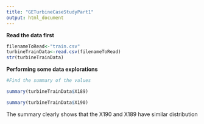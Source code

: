 ```yaml
---
title: "GETurbineCaseStudyPart1"
output: html_document
---
```


__Read the data first__

```r

filenameToRead<-"train.csv"
turbineTrainData<-read.csv(filenameToRead)
str(turbineTrainData)

```


__Performing some data explorations__

```r
#Find the summary of the values

summary(turbineTrainData$X189)

summary(turbineTrainData$X190)

```
The summary clearly shows that the X190 and X189 have similar distribution

